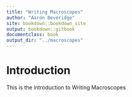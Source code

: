 ```yaml
---
title: "Writing Macroscopes"
author: "Aaron Beveridge"
site: bookdown::bookdown_site
output: bookdown::gitbook
documentclass: book
output_dir: "../macroscopes"
---
```


# Introduction
This is the introduction to Writing Macroscopes
